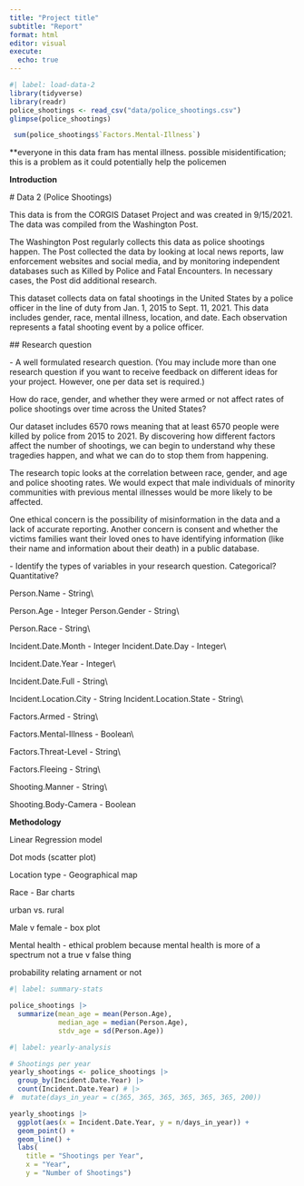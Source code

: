 ```yaml
---
title: "Project title"
subtitle: "Report"
format: html
editor: visual
execute:
  echo: true
---
```


```r
#| label: load-data-2
library(tidyverse)
library(readr)
police_shootings <- read_csv("data/police_shootings.csv")
glimpse(police_shootings)

```

```r
 sum(police_shootings$`Factors.Mental-Illness`)


```

\*\*everyone in this data fram has mental illness. possible misidentification; this is a problem as it could potentially help the policemen

**Introduction**

\# Data 2 (Police Shootings)

This data is from the CORGIS Dataset Project and was created in 9/15/2021. The data was compiled from the Washington Post.

The Washington Post regularly collects this data as police shootings happen. The Post collected the data by looking at local news reports, law enforcement websites and social media, and by monitoring independent databases such as Killed by Police and Fatal Encounters. In necessary cases, the Post did additional research.

This dataset collects data on fatal shootings in the United States by a police officer in the line of duty from Jan. 1, 2015 to Sept. 11, 2021. This data includes gender, race, mental illness, location, and date. Each observation represents a fatal shooting event by a police officer.

\## Research question

\- A well formulated research question. (You may include more than one research question if you want to receive feedback on different ideas for your project. However, one per data set is required.)

How do race, gender, and whether they were armed or not affect rates of police shootings over time across the United States?

Our dataset includes 6570 rows meaning that at least 6570 people were killed by police from 2015 to 2021. By discovering how different factors affect the number of shootings, we can begin to understand why these tragedies happen, and what we can do to stop them from happening.

The research topic looks at the correlation between race, gender, and age and police shooting rates. We would expect that male individuals of minority communities with previous mental illnesses would be more likely to be affected.

One ethical concern is the possibility of misinformation in the data and a lack of accurate reporting. Another concern is consent and whether the victims families want their loved ones to have identifying information (like their name and information about their death) in a public database.

\- Identify the types of variables in your research question. Categorical? Quantitative?

Person.Name - String\\

Person.Age - Integer Person.Gender - String\\

Person.Race - String\\

Incident.Date.Month - Integer Incident.Date.Day - Integer\\

Incident.Date.Year - Integer\\

Incident.Date.Full - String\\

Incident.Location.City - String Incident.Location.State - String\\

Factors.Armed - String\\

Factors.Mental-Illness - Boolean\\

Factors.Threat-Level - String\\

Factors.Fleeing - String\\

Shooting.Manner - String\\

Shooting.Body-Camera - Boolean

**Methodology**

Linear Regression model

Dot mods (scatter plot)

Location type - Geographical map

Race - Bar charts

urban vs. rural

Male v female - box plot

Mental health - ethical problem because mental health is more of a spectrum not a true v false thing

probability relating arnament or not

```r
#| label: summary-stats

police_shootings |>
  summarize(mean_age = mean(Person.Age),
            median_age = median(Person.Age),
            stdv_age = sd(Person.Age))
```

```r
#| label: yearly-analysis

# Shootings per year
yearly_shootings <- police_shootings |>
  group_by(Incident.Date.Year) |>
  count(Incident.Date.Year) # |>
#  mutate(days_in_year = c(365, 365, 365, 365, 365, 365, 200))

yearly_shootings |>
  ggplot(aes(x = Incident.Date.Year, y = n/days_in_year)) +
  geom_point() +
  geom_line() +
  labs(
    title = "Shootings per Year",
    x = "Year", 
    y = "Number of Shootings")
```
